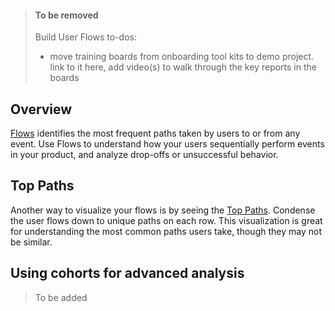 > #### To be removed
> Build User Flows
> to-dos:
> - move training boards from onboarding tool kits to demo project. link to it here, add video(s) to walk through the key reports in the boards

## Overview
[Flows](/docs/reports/flows) identifies the most frequent paths taken by users to or from any event. Use Flows to understand how your users sequentially perform events in your product, and analyze drop-offs or unsuccessful behavior.

## Top Paths
Another way to visualize your flows is by seeing the [Top Paths](/docs/reports/flows#top-paths). Condense the user flows down to unique paths on each row. This visualization is great for understanding the most common paths users take, though they may not be similar.

## Using cohorts for advanced analysis

> To be added
